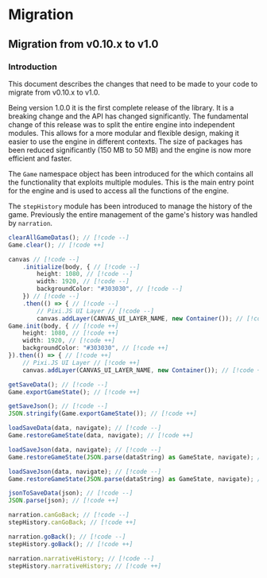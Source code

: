 # Migration

## Migration from v0.10.x to v1.0

### Introduction

This document describes the changes that need to be made to your code to migrate from v0.10.x to v1.0.

Being version 1.0.0 it is the first complete release of the library. It is a breaking change and the API has changed significantly. The fundamental change of this release was to split the entire engine into independent modules. This allows for a more modular and flexible design, making it easier to use the engine in different contexts. The size of packages has been reduced significantly (150 MB to 50 MB) and the engine is now more efficient and faster.

The `Game` namespace object has been introduced for the which contains all the functionality that exploits multiple modules. This is the main entry point for the engine and is used to access all the functions of the engine.

The `stepHistory` module has been introduced to manage the history of the game. Previously the entire management of the game's history was handled by `narration`.

```ts
clearAllGameDatas(); // [!code --]
Game.clear(); // [!code ++]
```

```ts
canvas // [!code --]
    .initialize(body, { // [!code --]
        height: 1080, // [!code --]
        width: 1920, // [!code --]
        backgroundColor: "#303030", // [!code --]
    }) // [!code --]
    .then(() => { // [!code --]
        // Pixi.JS UI Layer // [!code --]
        canvas.addLayer(CANVAS_UI_LAYER_NAME, new Container()); // [!code --]
Game.init(body, { // [!code ++]
    height: 1080, // [!code ++]
    width: 1920, // [!code ++]
    backgroundColor: "#303030", // [!code ++]
}).then(() => { // [!code ++]
    // Pixi.JS UI Layer // [!code ++]
    canvas.addLayer(CANVAS_UI_LAYER_NAME, new Container()); // [!code ++]
```

```ts
getSaveData(); // [!code --]
Game.exportGameState(); // [!code ++]
```

```ts
getSaveJson(); // [!code --]
JSON.stringify(Game.exportGameState()); // [!code ++]
```

```ts
loadSaveData(data, navigate); // [!code --]
Game.restoreGameState(data, navigate); // [!code ++]
```

```ts
loadSaveJson(data, navigate); // [!code --]
Game.restoreGameState(JSON.parse(dataString) as GameState, navigate); // [!code ++]
```

```ts
loadSaveJson(data, navigate); // [!code --]
Game.restoreGameState(JSON.parse(dataString) as GameState, navigate); // [!code ++]
```

```ts
jsonToSaveData(json); // [!code --]
JSON.parse(json); // [!code ++]
```

```ts
narration.canGoBack; // [!code --]
stepHistory.canGoBack; // [!code ++]
```

```ts
narration.goBack(); // [!code --]
stepHistory.goBack(); // [!code ++]
```

```ts
narration.narrativeHistory; // [!code --]
stepHistory.narrativeHistory; // [!code ++]
```

